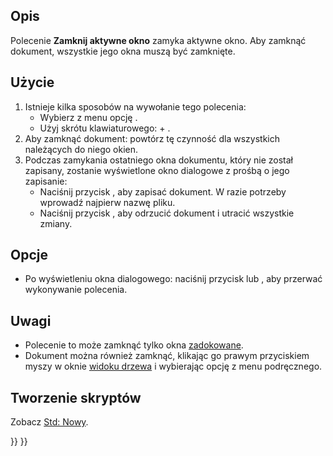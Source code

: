 <languages/>

{{Docnav/pl
|[[Std_RecentFiles/pl|Ostatnio otwierane]]
|[[Std_CloseAllWindows/pl|Zamknij wszystkie]]
|[[Std_File_Menu/pl|Menu Plik]]
|IconL=
|IconR=Std_CloseAllWindows.svg
|IconC=Freecad.svg
}}

{{GuiCommand/pl
|Name=Std CloseActiveWindow
|Name/pl=Std: Zamknij aktywne okno
|MenuLocation=Plik → Zamknij
|Workbenches=wszystkie
|Shortcut={{KEY|Ctrl}}+{{KEY|F4}}
|SeeAlso=[[Std_CloseAllWindows/pl|Zamknij wszystkie okna]]
}}

<span id="Description"></span>
==Opis==

Polecenie '''Zamknij aktywne okno''' zamyka aktywne okno. Aby zamknąć dokument, wszystkie jego okna muszą być zamknięte.

<span id="Usage"></span>
==Użycie==

# Istnieje kilka sposobów na wywołanie tego polecenia:
#* Wybierz z menu opcję {{MenuCommand|Plik → [[Image:Std_CloseActiveWindow.svg|16px]] Zamknij}}.
#* Użyj skrótu klawiaturowego: {{KEY|Ctrl}} + {{KEY|F4}}.
# Aby zamknąć dokument: powtórz tę czynność dla wszystkich należących do niego okien.
# Podczas zamykania ostatniego okna dokumentu, który nie został zapisany, zostanie wyświetlone okno dialogowe z prośbą o jego zapisanie:
#* Naciśnij przycisk {{Button|Zapisz}}, aby zapisać dokument. W razie potrzeby wprowadź najpierw nazwę pliku.
#* Naciśnij przycisk {{Button|Porzuć zmiany}}, aby odrzucić dokument i utracić wszystkie zmiany.

<span id="Options"></span>
==Opcje==

* Po wyświetleniu okna dialogowego: naciśnij przycisk {{KEY|Esc}} lub {{Button|Anuluj}}, aby przerwać wykonywanie polecenia.

<span id="Notes"></span>
==Uwagi==

* Polecenie to może zamknąć tylko okna [[Std_ViewDockUndockFullscreen/pl|zadokowane]].
* Dokument można również zamknąć, klikając go prawym przyciskiem myszy w oknie [[Tree_view/pl|widoku drzewa]] i wybierając opcję {{MenuCommand|Zamknij dokument}} z menu podręcznego.

<span id="Scripting"></span>
==Tworzenie skryptów==

Zobacz [[Std_New/pl#Tworzenie_skryptów|Std: Nowy]].


{{Docnav/pl
|[[Std_RecentFiles/pl|Ostatnio otwierane]]
|[[Std_CloseAllWindows/pl|Zamknij wszystkie]]
|[[Std_File_Menu/pl|Menu Plik]]
|IconL=
|IconR=Std_CloseAllWindows.svg
|IconC=Freecad.svg
}}

{{Std_Base_navi{{#translation:}}}}
{{Userdocnavi{{#translation:}}}}